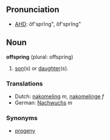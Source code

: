 ==Pronunciation==
*[[w:AHD|AHD]]: ôf'sprĭng", ŏf'sprĭng"

==Noun==
'''offspring''' (plural: offspring)

#[[son]](s) or [[daughter]](s).

===Translations===
*Dutch: [[nakomeling]] ''m'', [[nakomelinge]] ''f''
*German: [[Nachwuchs]] ''m''

===Synonyms===
*[[progeny]]